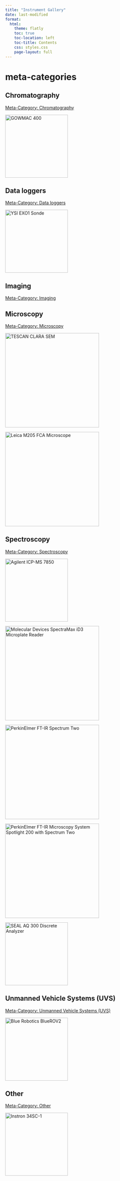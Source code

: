 ```yaml
---
title: "Instrument Gallery"
date: last-modified
format:
  html:
    theme: flatly
    toc: true
    toc-location: left
    toc-title: Contents
    css: styles.css
    page-layout: full
---
```



# meta-categories

## Chromatography

[Meta-Category: Chromatography](/MetaCategory/Chromatography.qmd)

::: {layout-ncol=2}

[![GOWMAC 400](/assets/images/GOWMAC-400-front.jpeg "GOWMAC 400"){fig-align="left" width=200}](/Instrumentation/GOWMAC-400.qmd)

:::


## Data loggers

[Meta-Category: Data loggers](/MetaCategory/DataLoggers.qmd)

::: {layout-ncol=2}

[![YSI EXO1 Sonde](/assets/images/YSI-EXO1-Sonde-HH.jpg "YSI EXO1 Sonde"){fig-align="left" width=200}](/Instrumentation/YSI-EXO1-Sonde.qmd)

:::


## Imaging

[Meta-Category: Imaging](/MetaCategory/Imaging.qmd)

## Microscopy

[Meta-Category: Microscopy](/MetaCategory/Microscopy.qmd)

::: {layout-ncol=2}

[![TESCAN CLARA SEM](/assets/images/TESCAN_CLARA.webp "TESCAN CLARA SEM"){fig-align="left" width=300}](/Instrumentation/TESCAN-CLARA-SEM.qmd)

[![Leica M205 FCA Microscope](/assets/images/Leica-M205-FCA-Microscope.png "Leica M205 FCA Microscope"){fig-align="left" width=300}](/Instrumentation/Leica-M205-FCA-Microscope.qmd)

:::


## Spectroscopy

[Meta-Category: Spectroscopy](/MetaCategory/Spectroscopy.qmd)

::: {layout-ncol=2}

[![Agilent ICP-MS 7850](/assets/images/Agilent-ICP-MS-7850.png "Agilent ICP-MS 7850"){fig-align="left" width=200}](/Instrumentation/Agilent-ICP-MS-7850.qmd)

[![Molecular Devices SpectraMax iD3 Microplate Reader](/assets/images/Molecular-Devices-spectramax-id3-multimode-microplate-reader-front.png "Molecular Devices SpectraMax iD3 Microplate Reader"){fig-align="left" width=300}](/Instrumentation/Molecular-Devices-SpectraMax-iD3-Microplate-Reader.qmd)

[![PerkinElmer FT-IR Spectrum Two](/assets/images/PerkinElmer_FT-IR-SpectrumTwo.png "PerkinElmer FT-IR Spectrum Two"){fig-align="left" width=300}](/Instrumentation/PerkinElmer-FTIR-Spectrum-Two.qmd)

[![PerkinElmer FT-IR Microscopy System Spotlight 200 with Spectrum Two](/assets/images/PerkinElmer-FT-IR-Spotlight-200-with-Spectrum-Two-Image.png "PerkinElmer FT-IR Microscopy System Spotlight 200 with Spectrum Two"){fig-align="left" width=300}](/Instrumentation/PerkinElmer-FTIR-Microscopy-System-Spotlight-200.qmd)

[![SEAL AQ 300 Discrete Analyzer](/assets/images/SEAL-AQ-300-DA.webp "SEAL AQ 300 Discrete Analyzer"){fig-align="left" width=200}](/Instrumentation/SEAL-AQ-300-Discrete_Analyzer.qmd)

:::

## Unmanned Vehicle Systems (UVS)

[Meta-Category: Unmanned Vehicle Systems (UVS)](/MetaCategory/UnmannedVehicleSystems.qmd)

::: {layout-ncol=2}

[![Blue Robotics BlueROV2](/assets/images/BlueRobotics-ROV-BlueROV2.jpg){fig-align="left" width=200}](/Instrumentation/BlueRobotics-ROV-BlueROV2.html)

:::

## Other

[Meta-Category: Other](/MetaCategory/Other.qmd)

::: {layout-ncol=2}

[![Instron 34SC-1](/assets/images/Instron-3400-Series-Single-Column-Table-Model-1000x1000.jpg "Instron 34SC-1"){fig-align="left" width=200}](/Instrumentation/Instron-34SC-1.qmd)

:::

